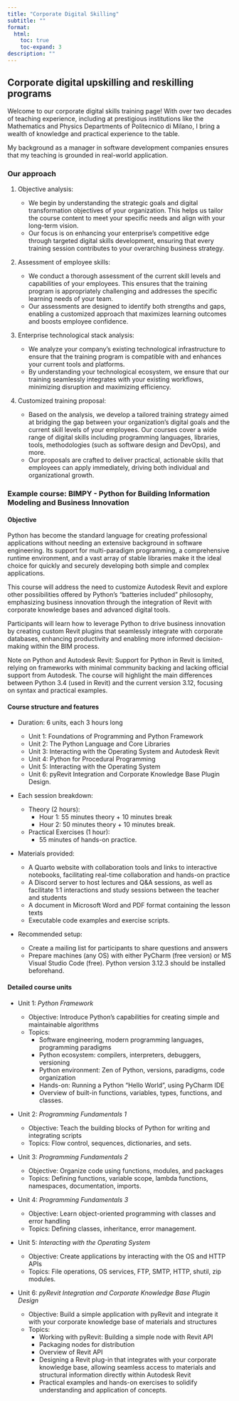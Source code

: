 ```yaml
---
title: "Corporate Digital Skilling"
subtitle: ""
format:
  html:
    toc: true
    toc-expand: 3
description: ""
---
```


## Corporate digital upskilling and reskilling programs

Welcome to our corporate digital skills training page! With over two decades of teaching experience, including at prestigious institutions like the Mathematics and Physics Departments of Politecnico di Milano, I bring a wealth of knowledge and practical experience to the table. 

My background as a manager in software development companies ensures that my teaching is grounded in real-world application.

### Our approach

1. Objective analysis:

   - We begin by understanding the strategic goals and digital transformation objectives of your organization. This helps us tailor the course content to meet your specific needs and align with your long-term vision.
   - Our focus is on enhancing your enterprise's competitive edge through targeted digital skills development, ensuring that every training session contributes to your overarching business strategy.

2. Assessment of employee skills:

   - We conduct a thorough assessment of the current skill levels and capabilities of your employees. This ensures that the training program is appropriately challenging and addresses the specific learning needs of your team.
   - Our assessments are designed to identify both strengths and gaps, enabling a customized approach that maximizes learning outcomes and boosts employee confidence.

3. Enterprise technological stack analysis:

   - We analyze your company's existing technological infrastructure to ensure that the training program is compatible with and enhances your current tools and platforms.
   - By understanding your technological ecosystem, we ensure that our training seamlessly integrates with your existing workflows, minimizing disruption and maximizing efficiency.

4. Customized training proposal:

   - Based on the analysis, we develop a tailored training strategy aimed at bridging the gap between your organization's digital goals and the current skill levels of your employees. Our courses cover a wide range of digital skills including programming languages, libraries, tools, methodologies (such as software design and DevOps), and more.
   - Our proposals are crafted to deliver practical, actionable skills that employees can apply immediately, driving both individual and organizational growth.

### Example course: BIMPY - Python for Building Information Modeling and Business Innovation

#### Objective

Python has become the standard language for creating professional applications without needing an extensive background in software engineering. Its support for multi-paradigm programming, a comprehensive runtime environment, and a vast array of stable libraries make it the ideal choice for quickly and securely developing both simple and complex applications.

This course will address the need to customize Autodesk Revit and explore other possibilities offered by Python's "batteries included" philosophy, emphasizing business innovation through the integration of Revit with corporate knowledge bases and advanced digital tools.

Participants will learn how to leverage Python to drive business innovation by creating custom Revit plugins that seamlessly integrate with corporate databases, enhancing productivity and enabling more informed decision-making within the BIM process.

Note on Python and Autodesk Revit: Support for Python in Revit is limited, relying on frameworks with minimal community backing and lacking official support from Autodesk. The course will highlight the main differences between Python 3.4 (used in Revit) and the current version 3.12, focusing on syntax and practical examples.

#### Course structure and features

- Duration: 6 units, each 3 hours long

  - Unit 1: Foundations of Programming and Python Framework
  - Unit 2: The Python Language and Core Libraries
  - Unit 3: Interacting with the Operating System and Autodesk Revit
  - Unit 4: Python for Procedural Programming
  - Unit 5: Interacting with the Operating System
  - Unit 6: pyRevit Integration and Corporate Knowledge Base Plugin Design.

- Each session breakdown:

  - Theory (2 hours):
    - Hour 1: 55 minutes theory + 10 minutes break
    - Hour 2: 50 minutes theory + 10 minutes break.
  - Practical Exercises (1 hour):
    - 55 minutes of hands-on practice.

- Materials provided:

  - A Quarto website with collaboration tools and links to interactive notebooks, facilitating real-time collaboration and hands-on practice
  - A Discord server to host lectures and Q&A sessions, as well as facilitate 1:1 interactions and study sessions between the teacher and students
  - A document in Microsoft Word and PDF format containing the lesson texts
  - Executable code examples and exercise scripts.

- Recommended setup:

  - Create a mailing list for participants to share questions and answers
  - Prepare machines (any OS) with either PyCharm (free version) or MS Visual Studio Code (free). Python version 3.12.3 should be installed beforehand.

#### Detailed course units

- Unit 1: _Python Framework_

  - Objective: Introduce Python's capabilities for creating simple and maintainable algorithms
  - Topics:
    - Software engineering, modern programming languages, programming paradigms
    - Python ecosystem: compilers, interpreters, debuggers, versioning
    - Python environment: Zen of Python, versions, paradigms, code organization
    - Hands-on: Running a Python "Hello World", using PyCharm IDE
    - Overview of built-in functions, variables, types, functions, and classes.

- Unit 2: _Programming Fundamentals 1_

  - Objective: Teach the building blocks of Python for writing and integrating scripts
  - Topics: Flow control, sequences, dictionaries, and sets.

- Unit 3: _Programming Fundamentals 2_

  - Objective: Organize code using functions, modules, and packages
  - Topics: Defining functions, variable scope, lambda functions, namespaces, documentation, imports.

- Unit 4: _Programming Fundamentals 3_

  - Objective: Learn object-oriented programming with classes and error handling
  - Topics: Defining classes, inheritance, error management.

- Unit 5: _Interacting with the Operating System_

  - Objective: Create applications by interacting with the OS and HTTP APIs
  - Topics: File operations, OS services, FTP, SMTP, HTTP, shutil, zip modules.

- Unit 6: _pyRevit Integration and Corporate Knowledge Base Plugin Design_

  - Objective: Build a simple application with pyRevit and integrate it with your corporate knowledge base of materials and structures
  - Topics:
    - Working with pyRevit: Building a simple node with Revit API
    - Packaging nodes for distribution
    - Overview of Revit API
    - Designing a Revit plug-in that integrates with your corporate knowledge base, allowing seamless access to materials and structural information directly within Autodesk Revit
    - Practical examples and hands-on exercises to solidify understanding and application of concepts.


